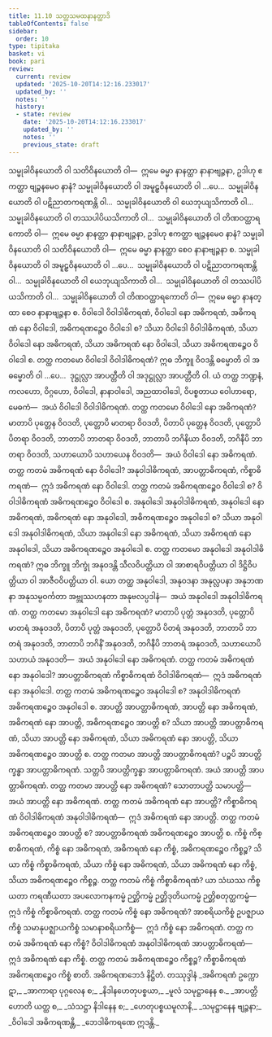 ```yaml
---
title: 11.10 သတ္တသမထနာနတ္ထာဒိ
tableOfContents: false
sidebar:
  order: 10
type: tipitaka
basket: vi
book: pari
review:
  current: review
  updated: '2025-10-20T14:12:16.233017'
  updated_by: ''
  notes: ''
  history:
  - state: review
    date: '2025-10-20T14:12:16.233017'
    updated_by: ''
    notes: ''
    previous_state: draft
---
```



<DynamicBreadcrumb />


<ReviewStatus review={frontmatter.review} showDetails={true} />

<HypothesisAnnotation frontmatter={frontmatter} />

<Division number="354" book="pari" e="ch" v="5" p="275">

<Paragraph number="1745" book="pari">
သမ္မုခါဝိနယောတိ ဝါ သတိဝိနယောတိ ဝါ—  ဣမေ ဓမ္မာ နာနတ္ထာ နာနာဗျဉ္ဇနာ, ဥဒါဟု ဧကတ္ထာ ဗျဉ္ဇနမေဝ နာနံ? သမ္မုခါဝိနယောတိ ဝါ အမူဠှဝိနယောတိ ဝါ …ပေ…  သမ္မုခါဝိနယောတိ ဝါ ပဋိညာတကရဏန္တိ ဝါ…  သမ္မုခါဝိနယောတိ ဝါ ယေဘုယျသိကာတိ ဝါ…  သမ္မုခါဝိနယောတိ ဝါ တဿပါပိယသိကာတိ ဝါ…  သမ္မုခါဝိနယောတိ ဝါ တိဏဝတ္ထာရကောတိ ဝါ—  ဣမေ ဓမ္မာ နာနတ္ထာ နာနာဗျဉ္ဇနာ, ဥဒါဟု ဧကတ္ထာ ဗျဉ္ဇနမေဝ နာနံ? သမ္မုခါဝိနယောတိ ဝါ သတိဝိနယောတိ ဝါ—  ဣမေ ဓမ္မာ နာနတ္ထာ စေဝ နာနာဗျဉ္ဇနာ စ. သမ္မုခါဝိနယောတိ ဝါ အမူဠှဝိနယောတိ ဝါ …ပေ…  သမ္မုခါဝိနယောတိ ဝါ ပဋိညာတကရဏန္တိ ဝါ…  သမ္မုခါဝိနယောတိ ဝါ ယေဘုယျသိကာတိ ဝါ…  သမ္မုခါဝိနယောတိ ဝါ တဿပါပိယသိကာတိ ဝါ…  သမ္မုခါဝိနယောတိ ဝါ တိဏဝတ္ထာရကောတိ ဝါ—  ဣမေ ဓမ္မာ နာနတ္ထာ စေဝ နာနာဗျဉ္ဇနာ စ.
</Paragraph>

</Division>
<Division number="355" book="pari" e="ch" v="5" p="275">

<Paragraph number="1746" book="pari">
ဝိဝါဒေါ ဝိဝါဒါဓိကရဏံ, ဝိဝါဒေါ နော အဓိကရဏံ, အဓိကရဏံ နော ဝိဝါဒေါ, အဓိကရဏဉ္စေဝ ဝိဝါဒေါ စ? သိယာ ဝိဝါဒေါ ဝိဝါဒါဓိကရဏံ, သိယာ ဝိဝါဒေါ နော အဓိကရဏံ, သိယာ အဓိကရဏံ နော ဝိဝါဒေါ, သိယာ အဓိကရဏဉ္စေဝ ဝိဝါဒေါ စ.
</Paragraph>

<Paragraph number="1747" book="pari">
တတ္ထ ကတမော ဝိဝါဒေါ ဝိဝါဒါဓိကရဏံ? ဣဓ ဘိက္ခူ ဝိဝဒန္တိ ဓမ္မောတိ ဝါ အဓမ္မောတိ ဝါ …ပေ…  ဒုဋ္ဌုလ္လာ အာပတ္တီတိ ဝါ အဒုဋ္ဌုလ္လာ အာပတ္တီတိ ဝါ. ယံ တတ္ထ ဘဏ္ဍနံ, ကလဟော, ဝိဂ္ဂဟော, ဝိဝါဒေါ, နာနာဝါဒေါ, အညထာဝါဒေါ, ဝိပစ္စတာယ ဝေါဟာရော, မေဓကံ—  အယံ ဝိဝါဒေါ ဝိဝါဒါဓိကရဏံ.
</Paragraph>

<Paragraph number="1748" book="pari">
တတ္ထ ကတမော ဝိဝါဒေါ နော အဓိကရဏံ? မာတာပိ ပုတ္တေန ဝိဝဒတိ, ပုတ္တောပိ မာတရာ ဝိဝဒတိ, ပိတာပိ ပုတ္တေန ဝိဝဒတိ, ပုတ္တောပိ ပိတရာ ဝိဝဒတိ, ဘာတာပိ ဘာတရာ ဝိဝဒတိ, ဘာတာပိ ဘဂိနိယာ ဝိဝဒတိ, ဘဂိနီပိ ဘာတရာ ဝိဝဒတိ, သဟာယောပိ သဟာယေန ဝိဝဒတိ—  အယံ ဝိဝါဒေါ နော အဓိကရဏံ.
</Paragraph>

<Paragraph number="1749" book="pari">
တတ္ထ ကတမံ အဓိကရဏံ နော ဝိဝါဒေါ? အနုဝါဒါဓိကရဏံ, အာပတ္တာဓိကရဏံ, ကိစ္စာဓိကရဏံ—  ဣဒံ အဓိကရဏံ နော ဝိဝါဒေါ.
</Paragraph>

<Paragraph number="1750" book="pari">
တတ္ထ ကတမံ အဓိကရဏဉ္စေဝ ဝိဝါဒေါ စ? ဝိဝါဒါဓိကရဏံ အဓိကရဏဉ္စေဝ ဝိဝါဒေါ စ.
</Paragraph>

</Division>
<Division number="356" book="pari" e="ch" v="5" p="276">

<Paragraph number="1751" book="pari">
အနုဝါဒေါ အနုဝါဒါဓိကရဏံ, အနုဝါဒေါ နော အဓိကရဏံ, အဓိကရဏံ နော အနုဝါဒေါ, အဓိကရဏဉ္စေဝ အနုဝါဒေါ စ? သိယာ အနုဝါဒေါ အနုဝါဒါဓိကရဏံ, သိယာ အနုဝါဒေါ နော အဓိကရဏံ, သိယာ အဓိကရဏံ နော အနုဝါဒေါ, သိယာ အဓိကရဏဉ္စေဝ အနုဝါဒေါ စ.
</Paragraph>

<Paragraph number="1752" book="pari">
တတ္ထ ကတမော အနုဝါဒေါ အနုဝါဒါဓိကရဏံ? ဣဓ ဘိက္ခူ ဘိက္ခုံ အနုဝဒန္တိ သီလဝိပတ္တိယာ ဝါ အာစာရဝိပတ္တိယာ ဝါ ဒိဋ္ဌိဝိပတ္တိယာ ဝါ အာဇီဝဝိပတ္တိယာ ဝါ. ယော တတ္ထ အနုဝါဒေါ, အနုဝဒနာ အနုလ္လပနာ အနုဘဏနာ အနုသမ္ပဝင်္ကတာ အဗ္ဘုဿဟနတာ အနုဗလပ္ပဒါနံ—  အယံ အနုဝါဒေါ အနုဝါဒါဓိကရဏံ.
</Paragraph>

<Paragraph number="1753" book="pari">
တတ္ထ ကတမော အနုဝါဒေါ နော အဓိကရဏံ? မာတာပိ ပုတ္တံ အနုဝဒတိ, ပုတ္တောပိ မာတရံ အနုဝဒတိ, ပိတာပိ ပုတ္တံ အနုဝဒတိ, ပုတ္တောပိ ပိတရံ အနုဝဒတိ, ဘာတာပိ ဘာတရံ အနုဝဒတိ, ဘာတာပိ ဘဂိနိံ အနုဝဒတိ, ဘဂိနီပိ ဘာတရံ အနုဝဒတိ, သဟာယောပိ သဟာယံ အနုဝဒတိ—  အယံ အနုဝါဒေါ နော အဓိကရဏံ.
</Paragraph>

<Paragraph number="1754" book="pari">
တတ္ထ ကတမံ အဓိကရဏံ နော အနုဝါဒေါ? အာပတ္တာဓိကရဏံ ကိစ္စာဓိကရဏံ ဝိဝါဒါဓိကရဏံ—  ဣဒံ အဓိကရဏံ နော အနုဝါဒေါ.
</Paragraph>

<Paragraph number="1755" book="pari">
တတ္ထ ကတမံ အဓိကရဏဉ္စေဝ အနုဝါဒေါ စ? အနုဝါဒါဓိကရဏံ အဓိကရဏဉ္စေဝ အနုဝါဒေါ စ.
</Paragraph>

</Division>
<Division number="357" book="pari" e="ch" v="5" p="277">

<Paragraph number="1756" book="pari">
အာပတ္တိ အာပတ္တာဓိကရဏံ, အာပတ္တိ နော အဓိကရဏံ, အဓိကရဏံ နော အာပတ္တိ, အဓိကရဏဉ္စေဝ အာပတ္တိ စ? သိယာ အာပတ္တိ အာပတ္တာဓိကရဏံ, သိယာ အာပတ္တိ နော အဓိကရဏံ, သိယာ အဓိကရဏံ နော အာပတ္တိ, သိယာ အဓိကရဏဉ္စေဝ အာပတ္တိ စ.
</Paragraph>

<Paragraph number="1757" book="pari">
တတ္ထ ကတမာ အာပတ္တိ အာပတ္တာဓိကရဏံ? ပဉ္စပိ အာပတ္တိက္ခန္ဓာ အာပတ္တာဓိကရဏံ. သတ္တပိ အာပတ္တိက္ခန္ဓာ အာပတ္တာဓိကရဏံ. အယံ အာပတ္တိ အာပတ္တာဓိကရဏံ.
</Paragraph>

<Paragraph number="1758" book="pari">
တတ္ထ ကတမာ အာပတ္တိ နော အဓိကရဏံ? သောတာပတ္တိ သမာပတ္တိ—  အယံ အာပတ္တိ နော အဓိကရဏံ.
</Paragraph>

<Paragraph number="1759" book="pari">
တတ္ထ ကတမံ အဓိကရဏံ နော အာပတ္တိ? ကိစ္စာဓိကရဏံ ဝိဝါဒါဓိကရဏံ အနုဝါဒါဓိကရဏံ—  ဣဒံ အဓိကရဏံ နော အာပတ္တိ.
</Paragraph>

<Paragraph number="1760" book="pari">
တတ္ထ ကတမံ အဓိကရဏဉ္စေဝ အာပတ္တိ စ? အာပတ္တာဓိကရဏံ အဓိကရဏဉ္စေဝ အာပတ္တိ စ.
</Paragraph>

</Division>
<Division number="358" book="pari" e="ch" v="5" p="277">

<Paragraph number="1761" book="pari">
ကိစ္စံ ကိစ္စာဓိကရဏံ, ကိစ္စံ နော အဓိကရဏံ, အဓိကရဏံ နော ကိစ္စံ, အဓိကရဏဉ္စေဝ ကိစ္စဉ္စ? သိယာ ကိစ္စံ ကိစ္စာဓိကရဏံ, သိယာ ကိစ္စံ နော အဓိကရဏံ, သိယာ အဓိကရဏံ နော ကိစ္စံ, သိယာ အဓိကရဏဉ္စေဝ ကိစ္စဉ္စ.
</Paragraph>

<Paragraph number="1762" book="pari">
တတ္ထ ကတမံ ကိစ္စံ ကိစ္စာဓိကရဏံ? ယာ သံဃဿ ကိစ္စယတာ ကရဏီယတာ အပလောကနကမ္မံ ဉတ္တိကမ္မံ ဉတ္တိဒုတိယကမ္မံ ဉတ္တိစတုတ္ထကမ္မံ—  ဣဒံ ကိစ္စံ ကိစ္စာဓိကရဏံ.
</Paragraph>

<Paragraph number="1763" book="pari">
တတ္ထ ကတမံ ကိစ္စံ နော အဓိကရဏံ? အာစရိယကိစ္စံ ဥပဇ္ဈာယကိစ္စံ သမာနုပဇ္ဈာယကိစ္စံ သမာနာစရိယကိစ္စံ—  ဣဒံ ကိစ္စံ နော အဓိကရဏံ.
</Paragraph>

<Paragraph number="1764" book="pari">
တတ္ထ ကတမံ အဓိကရဏံ နော ကိစ္စံ? ဝိဝါဒါဓိကရဏံ အနုဝါဒါဓိကရဏံ အာပတ္တာဓိကရဏံ—  ဣဒံ အဓိကရဏံ နော ကိစ္စံ.
</Paragraph>

<Paragraph number="1765" book="pari">
တတ္ထ ကတမံ အဓိကရဏဉ္စေဝ ကိစ္စဉ္စ? ကိစ္စာဓိကရဏံ အဓိကရဏဉ္စေဝ ကိစ္စံ စာတိ.

</Paragraph>
</Division>

<Paragraph number="1766" type="center" book="pari">
အဓိကရဏဘေဒံ နိဋ္ဌိတံ.



</Paragraph>

<Paragraph number="1767" type="center" book="pari">
တဿုဒ္ဒါနံ


</Paragraph>

<Paragraph number="1768" type="verses" book="pari">
_အဓိကရဏံ ဥက္ကောဋာ,_  
_အာကာရာ ပုဂ္ဂလေန စ;_  
_နိဒါနဟေတုပစ္စယာ,_  
_မူလံ သမုဋ္ဌာနေန စ._  

</Paragraph>

<Paragraph number="1769" type="verses" book="pari">
_အာပတ္တိ ဟောတိ ယတ္ထ စ,_  
_သံသဋ္ဌာ နိဒါနေန စ;_  
_ဟေတုပစ္စယမူလာနိ,_  
_သမုဋ္ဌာနေန ဗျဉ္ဇနာ;_  
_ဝိဝါဒေါ အဓိကရဏန္တိ,_  
_ဘေဒါဓိကရဏေ ဣဒန္တိ._
</Paragraph>